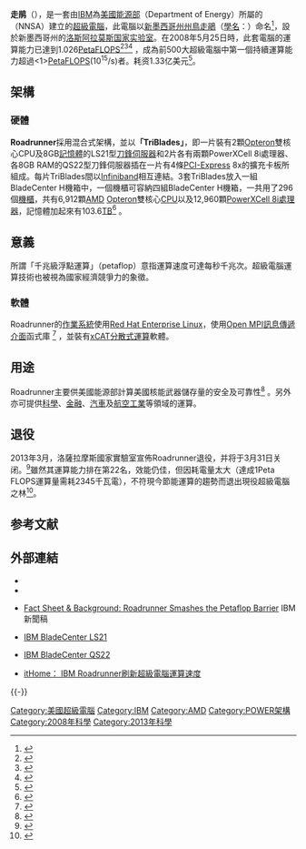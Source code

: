 {{noteTA
|G1 = IT
}}
{{Infobox custom computer
| Image          = Roadrunner supercomputer HiRes.jpg
| Caption        = 走鵑（Roadrunner）的一組機組
| Website        = 
| Dates          = 2008年開始運轉，2009年完成
| Location       = [[美國|美國]]，[[新墨西哥州|新墨西哥州]]，[[洛斯阿拉莫斯國家實驗室|洛斯阿拉莫斯國家實驗室]]
| Sponsors       = [[IBM|IBM]]、[[美國聯邦政府|美國聯邦政府]]
| Operators      = {{nobreak|{{USA}}}}[[美國核安全管理局|核安全管理局]]
| Architecture   = 12,960顆IBM PowerXCell[6] 8i 8核心中央處理器，6,480顆AMD Opteron 雙核心處理器
| Memory         = 103.6TiB
| Storage        = 
| Speed          = 1.7 [[每秒浮點運算次數|PetaFLOPS]]（峰值）
| Power          = 2.35百萬瓦
| OS             = Linux
| Space          = 296個機組，6,000平方英尺（557平方米）
| Cost           = 1.33億美元
| ChartName      = [[TOP500|TOP500]]
| ChartPosition  = 1
| ChartDate      = 2008年6月 - 2009年11月
| Purpose        = 計算美國核能武器儲存量的安全及可靠性，以及其它
| Legacy         = 2008年5月25日成為TOP500中第一台在Linpack基準測試中突破1.0PetaFlops的超級電腦
| Emulators      = 
| Sources        = 
}}
'''走鹃'''（{{lang-en|'''Roadrunner'''}}），是一套由[[IBM|IBM]]為[[美國能源部|美國能源部]]（Department of Energy）所屬的{{tsl|en|National Nuclear Security Administration|國家核安全管理局}}（NNSA）建立的[[超級電腦|超級電腦]]，此電腦以[[新墨西哥州|新墨西哥州]][[州鳥|州鳥]][[走鵑|走鵑]]（[[學名|學名]]：''{{lang|la|Geococcyx californianus}}''）命名<ref>{{cite web|url=http://news.cnyes.com/stock/dspnewsS.asp?fi=%5CNEWSBASE%5C20080611%5CWEB1319&vi=33819&date=20080611&time=13:47:31&pagetype=usastock&subtype=home&cls=usastock_totalnews|title=美國展示全球最快電腦 運算速度相當於10萬台NB|accessdate=2008-06-11|author=查淑妝|date=2008-06-11|publisher=[[鉅亨網|鉅亨網]]}}{{dead link|date=2018年4月 |bot=InternetArchiveBot |fix-attempted=yes }}</ref>，設於新墨西哥州的[[洛斯阿拉莫斯国家实验室|洛斯阿拉莫斯国家实验室]]。在2008年5月25日時，此套電腦的運算能力已達到1.026[[FLOPS|PetaFLOPS]]<ref>{{cite web|url=http://www.computerworld.com/action/article.do?command=viewArticleBasic&taxonomyName=hardware&articleId=9095318&taxonomyId=12&intsrc=kc_top|title=IBM's Roadrunner smashes 4-minute mile of supercomputing|accessdate=2008-06-10|author=Sharon Gaudin|date=2008-06-09|publisher=Computerworld|deadurl=yes|archiveurl=https://web.archive.org/web/20081224001155/http://www.computerworld.com/action/article.do?command=viewArticleBasic&taxonomyName=hardware&articleId=9095318&taxonomyId=12&intsrc=kc_top|archivedate=2008-12-24}}</ref><ref>{{cite web |url = http://news.cnet.com/Military-supercomputer-sets-record/2100-1010_3-6241145.html?tag=nefd.top |title = Military supercomputer sets record - CNET News.com |access-date = 2008-06-11 |archive-date = 2019-09-24 |archive-url = https://web.archive.org/web/20190924200923/https://www.cnet.com/news/military-supercomputer-sets-record/ |dead-url = no }}</ref><ref>{{cite web | url = http://news.bbc.co.uk/1/hi/technology/7443557.stm | publisher = BBC | title = Supercomputer sets petaflop pace | accessdate = 2008-06-09 | date = 2008-06-09 | archive-date = 2009-02-22 | archive-url = https://web.archive.org/web/20090222034804/http://news.bbc.co.uk/1/hi/technology/7443557.stm | dead-url = no }}</ref> ，成為前500大超級電腦中第一個持續運算能力超過<1>[[每秒浮點運算次數|PetaFLOPS]](10<sup>15</sup>/s)者。耗资1.33亿美元<ref>{{cite news | author=JOHN MARKOFF | last= | coauthors= | title=Military Supercomputer Sets Record | date=June 9, 2008 | publisher= | url=http://www.nytimes.com/2008/06/09/technology/09petaflops.html?_r=1&oref=slogin | work=The New York Times | pages= | accessdate=2008-06-11 | language= | archive-date=2020-11-09 | archive-url=https://web.archive.org/web/20201109043042/http://www.nytimes.com/2008/06/09/technology/09petaflops.html?_r=1&oref=slogin | dead-url=no }}</ref>。

== 架構 ==
=== 硬體 ===
'''Roadrunner'''採用混合式架構，並以'''「TriBlades」'''，即一片裝有2顆[[Opteron|Opteron]]雙核心CPU及8GB[[記憶體|記憶體]]的LS21型[[刀鋒伺服器|刀鋒伺服器]]和2片各有兩顆PowerXCell 8i處理器、各8GB RAM的QS22型刀鋒伺服器插在一片有4條[[PCI-Express|PCI-Express]] 8x的擴充卡板所組成。每片TriBlades間以[[Infiniband|Infiniband]]相互連結。3套TriBlades放入一組BladeCenter H機箱中，一個機櫃可容納四組BladeCenter H機箱，一共用了296個[[機櫃|機櫃]]，共有6,912顆[[AMD|AMD]] [[Opteron|Opteron]]雙核心[[CPU|CPU]]以及12,960顆[[Cell|PowerXCell 8i處理器]]，記憶體加起來有103.6[[Terabyte|TB]]<ref name="OVERVIEW">{{cite web|url=http://www.lanl.gov/orgs/hpc/roadrunner/pdfs/Koch%20-%20Roadrunner%20Overview/RR%20Seminar%20-%20System%20Overview.pdf|publisher=Los Alamos National Laboratory|title=RR Seminar - System Overview|accessdate=2008-05-31|date=2008-03-13|archive-date=2012-03-14|archive-url=https://www.webcitation.org/669Wtg1kU?url=http://www.lanl.gov/orgs/hpc/roadrunner/pdfs/Koch%20-%20Roadrunner%20Overview/RR%20Seminar%20-%20System%20Overview.pdf|dead-url=no}}</ref>
。
== 意義 ==
所謂「千兆級浮點運算」（petaflop）意指運算速度可達每秒千兆次。超級電腦運算技術也被視為國家經濟競爭力的象徵。

=== 軟體 ===
Roadrunner的[[作業系統|作業系統]]使用[[Red_Hat_Enterprise_Linux|Red Hat Enterprise Linux]]，使用[[Open_MPI|Open MPI]][[訊息傳遞介面|訊息傳遞介面]]函式庫 <ref>{{cite web| url=http://www.open-mpi.org/papers/sc-2008/jsquyres-cisco-booth-talk-1up.pdf| format=PDF| author=Jeff Squyres| publisher=[[Open_MPI|Open MPI]]| title=Open MPI: 10^15 Flops Can't Be Wrong| accessdate=2008-11-22| archive-date=2021-02-23| archive-url=https://web.archive.org/web/20210223014051/https://www.open-mpi.org/papers/sc-2008/jsquyres-cisco-booth-talk-1up.pdf| dead-url=no}}</ref> ，並裝有[[xCAT|xCAT]][[分散式運算|分散式運算]]軟體。

== 用途 ==
Roadrunner主要供美國能源部計算美國核能武器儲存量的安全及可靠性<ref>{{cite web |url=http://www.ithome.com.tw/itadm/article.php?c=49313 |title=存档副本 |accessdate=2008-06-11 |deadurl=yes |archiveurl=https://web.archive.org/web/20080614134025/http://www.ithome.com.tw/itadm/article.php?c=49313 |archivedate=2008-06-14 }}</ref>
。另外亦可提供[[科學|科學]]、[[金融|金融]]、[[汽車|汽車]]及[[航天|航空工業]]等領域的運算。

==退役==
2013年3月，洛薩拉摩斯國家實驗室宣佈Roadrunner退役，并将于3月31日关闭。<ref name=Ars1>{{cite web | url=http://arstechnica.com/information-technology/2013/03/worlds-fastest-supercomputer-from-09-is-now-obsolete-will-be-dismantled/ | title=World’s top supercomputer from ‘09 is now obsolete, will be dismantled | publisher=Ars Technica | accessdate=March 31, 2013 | first=Jon | last=Brodkin | archive-date=2013-03-31 | archive-url=https://web.archive.org/web/20130331203506/http://arstechnica.com/information-technology/2013/03/worlds-fastest-supercomputer-from-09-is-now-obsolete-will-be-dismantled/ | dead-url=no }}</ref>雖然其運算能力排在第22名，效能仍佳，但因耗電量太大（達成1Peta FLOPS運算量需耗2345千瓦電），不符現今節能運算的趨勢而退出現役超級電腦之林<ref>{{cite news|url=http://mag.udn.com/mag/vote2007-08/storypage.jsp?f_ART_ID=448530|title=因耗電過大 IBM超級電腦「Roadrunner」退役|publisher=聯合新聞網|date=2013-04-01}}{{dead link|date=2018年4月 |bot=InternetArchiveBot |fix-attempted=yes }}</ref>。

== 参考文献 ==
{{Reflist|2}}

== 外部連結 ==
* {{en}}{{cite web
|url=http://www.lanl.gov/roadrunner
|publisher=Los Alamos National Laboratory
|title=Los Alamos National Laboratory Roadrunner Home Page
|accessdate=2008-05-31
|date=2007-03-30
|archive-date=2012-03-14
|archive-url=https://www.webcitation.org/669Wx3zhC?url=http://www.lanl.gov/roadrunner
|dead-url=no
}}
* {{en}}{{cite web
 |url         = http://www.computerworld.com/action/article.do?command=viewArticleBasic&articleId=9085021
 |publisher   = Computerworld
 |title       = In Pictures: A look inside what may be the world's fastest supercomputer
 |accessdate  = 2008-05-31
 |date        = 2008-05-13
 |deadurl     = yes
 |archiveurl  = https://www.webcitation.org/669WxTMWh?url=http://www.computerworld.com/s/article/9085021/In_Pictures_A_look_inside_what_may_be_the_world_s_fastest_supercomputer
 |archivedate = 2012-03-14
}}
*{{en}}[http://www-03.ibm.com/press/us/en/pressrelease/24405.wss Fact Sheet & Background:  Roadrunner Smashes the Petaflop Barrier] {{Wayback|url=http://www-03.ibm.com/press/us/en/pressrelease/24405.wss |date=20210116090229 }} IBM新聞稿
*{{zh-tw}}[https://web.archive.org/web/20080822112644/http://www-07.ibm.com/systems/tw/bladecenter/hardware/servers/ls21/ IBM BladeCenter LS21]
*{{en}}[http://www-03.ibm.com/systems/bladecenter/hardware/servers/qs22/index.html IBM BladeCenter QS22] {{Wayback|url=http://www-03.ibm.com/systems/bladecenter/hardware/servers/qs22/index.html |date=20120102040635 }}
*{{zh-tw}}[https://web.archive.org/web/20080614134025/http://www.ithome.com.tw/itadm/article.php?c=49313 itHome： IBM Roadrunner刷新超級電腦運算速度]

{{-}}
{{S-start}}
{{s-ach|rec}}
{{S-bef|before=[[藍色基因|藍色基因]]<br />1petaflops（估计值）}}
{{S-ttl
|title = [[TOP500|世界最强的超级电脑]]
|years = 2008年6月 – 2009年11月
}}
{{s-aft|after=[[美洲虎_(超級計算機)|美洲虎]]<br />1.75 petaflops}}
{{S-end}}

[[Category:美國超級電腦|Category:美國超級電腦]]
[[Category:IBM|Category:IBM]]
[[Category:AMD|Category:AMD]]
[[Category:POWER架構|Category:POWER架構]]
[[Category:2008年科學|Category:2008年科學]]
[[Category:2013年科學|Category:2013年科學]]